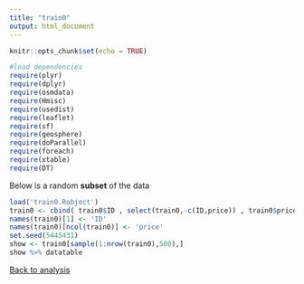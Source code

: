 ```yaml
---
title: "train0"
output: html_document
---
```


```r
knitr::opts_chunk$set(echo = TRUE)
```

```r
#load dependencies
require(plyr)
require(dplyr)
require(osmdata)
require(Hmisc)
require(usedist)
require(leaflet)
require(sf)
require(geosphere)
require(doParallel)
require(foreach)
require(xtable)
require(DT)
```

Below is a random **subset** of the data

```r
load('train0.Robject')
train0 <- cbind( train0$ID , select(train0,-c(ID,price)) , train0$price)
names(train0)[1] <- 'ID'
names(train0)[ncol(train0)] <- 'price'
set.seed(5445431)
show <- train0[sample(1:nrow(train0),500),]
show %>% datatable
```

[Back to analysis](report.html#show-data2-return-link)